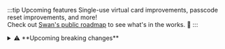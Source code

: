 :::tip Upcoming features
Single-use virtual card improvements, passcode reset improvements, and more!<br />
Check out [Swan's public roadmap](https://swanio.notion.site/Swan-Public-Roadmap-385e4b2e91b3409786a6c8e885654a22) to see what's in the works. :rocket:
:::

<details>
  <summary>⚠️ **Upcoming breaking changes**</summary>

  <div>
⚠️ Starting **May 14**, SEPA Direct Debit B2B transactions used to [fund](/topics/accounts/funding/#settlement) your account or [accept payments](/topics/merchants/online/sdd/#settlement) will be booked based on the following initiation times:

  - Before **10:30** (CET/CEST): booked by **20:00** the **next** business day.
  - After **10:30** (CET/CEST): booked by **20:00** within **two** business days.

There is no change for SEPA Direct Debit Core transactions.

  </div>
</details>
